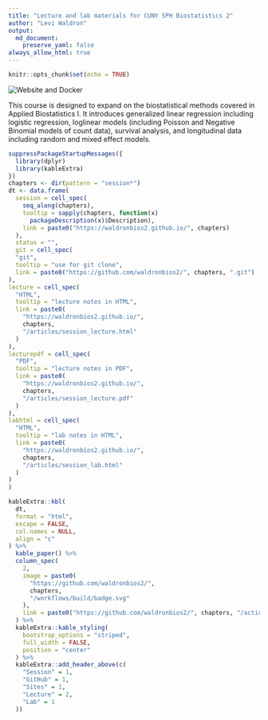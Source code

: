 ```yaml
---
title: "Lecture and lab materials for CUNY SPH Biostatistics 2"
author: "Levi Waldron"
output: 
  md_document:
    preserve_yaml: false
always_allow_html: true
---
```


```r
knitr::opts_chunk$set(echo = TRUE)
```

<!-- badges: start -->
![Website and Docker](https://github.com/waldronbios2/cunybios2/workflows/Website%20and%20Docker/badge.svg)
<!-- badges: end -->

This course is designed to expand on the biostatistical methods
covered in Applied Biostatistics I. It introduces generalized linear
regression including logistic regression, loglinear models (including
Poisson and Negative Binomial models of count data), survival
analysis, and longitudinal data including random and mixed effect
models.

```r
suppressPackageStartupMessages({
  library(dplyr)
  library(kableExtra)
})
chapters <- dir(pattern = "session*")
dt <- data.frame(
  session = cell_spec(
    seq_along(chapters),
    tooltip = sapply(chapters, function(x)
      packageDescription(x)$Description),
    link = paste0("https://waldronbios2.github.io/", chapters)
  ),
  status = "", 
  git = cell_spec(
  "git",
  tooltip = "use for git clone",
  link = paste0("https://github.com/waldronbios2/", chapters, ".git")
),
lecture = cell_spec(
  "HTML",
  tooltip = "lecture notes in HTML",
  link = paste0(
    "https://waldronbios2.github.io/",
    chapters,
    "/articles/session_lecture.html"
  )
),
lecturepdf = cell_spec(
  "PDF",
  tooltip = "lecture notes in PDF",
  link = paste0(
    "https://waldronbios2.github.io/",
    chapters,
    "/articles/session_lecture.pdf"
  )
),
labhtml = cell_spec(
  "HTML",
  tooltip = "lab notes in HTML",
  link = paste0(
    "https://waldronbios2.github.io/",
    chapters,
    "/articles/session_lab.html"
  )
)
)

kableExtra::kbl(
  dt,
  format = "html",
  escape = FALSE,
  col.names = NULL,
  align = "c"
) %>%
  kable_paper() %>%
  column_spec(
    2,
    image = paste0(
      "https://github.com/waldronbios2/",
      chapters,
      "/workflows/build/badge.svg"
    ),
    link = paste0("https://github.com/waldronbios2/", chapters, "/actions")
  ) %>%
  kableExtra::kable_styling(
    bootstrap_options = "striped",
    full_width = FALSE,
    position = "center"
  ) %>%
  kableExtra::add_header_above(c(
    "Session" = 1,
    "GitHub" = 1,
    "Sites" = 1,
    "Lecture" = 2,
    "Lab" = 1
  ))
```
